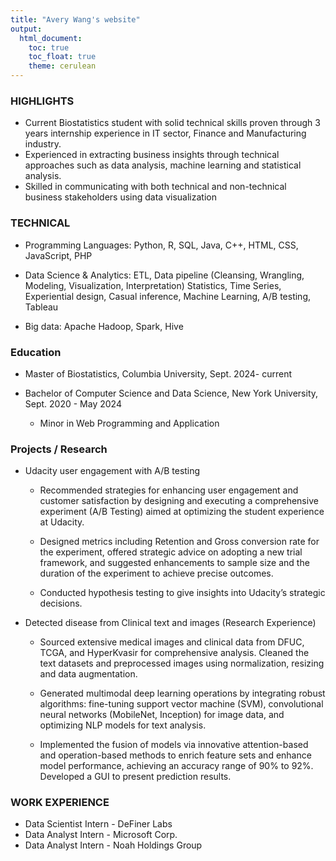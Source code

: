 ```yaml
---
title: "Avery Wang's website"
output: 
  html_document:
    toc: true
    toc_float: true
    theme: cerulean
---
```


### HIGHLIGHTS

*	Current Biostatistics student with solid technical skills proven through 3 years internship experience in IT sector, Finance and Manufacturing industry.
*	Experienced in extracting business insights through technical approaches such as data analysis, machine learning and statistical analysis.
* Skilled in communicating with both technical and non-technical business stakeholders using data visualization 

### TECHNICAL
* Programming Languages: Python, R, SQL, Java, C++, HTML, CSS, JavaScript, PHP

* Data Science & Analytics: ETL, Data pipeline (Cleansing, Wrangling, Modeling, Visualization, Interpretation) Statistics, Time Series, Experiential design, Casual inference, Machine Learning, A/B testing, Tableau

* Big data: Apache Hadoop, Spark, Hive


### Education

* Master of Biostatistics, Columbia University, Sept. 2024- current

* Bachelor of Computer Science and Data Science, New York University, Sept. 2020 - May 2024
  * Minor in Web Programming and Application


### Projects / Research

* Udacity user engagement with A/B testing

  *	Recommended strategies for enhancing user engagement and customer satisfaction by designing and executing a comprehensive experiment (A/B Testing) aimed at optimizing the student experience at Udacity.
  
  *	Designed metrics including Retention and Gross conversion rate for the experiment, offered strategic advice on adopting a new trial framework, and suggested enhancements to sample size and the duration of the experiment to achieve precise outcomes. 
  
  *	Conducted hypothesis testing to give insights into Udacity’s strategic decisions.

* Detected disease from Clinical text and images (Research Experience)                          
  * Sourced extensive medical images and clinical data from DFUC, TCGA, and HyperKvasir for comprehensive analysis. Cleaned the text datasets and preprocessed images using normalization, resizing and data augmentation.
  
  * Generated multimodal deep learning operations by integrating robust algorithms: fine-tuning support vector machine (SVM), convolutional neural networks (MobileNet, Inception) for image data, and optimizing NLP models for text analysis.
  
  * Implemented the fusion of models via innovative attention-based and operation-based methods to enrich feature sets and enhance model performance, achieving an accuracy range of 90% to 92%. Developed a GUI to present prediction results.


### WORK EXPERIENCE

* Data Scientist Intern - DeFiner Labs
* Data Analyst Intern - Microsoft Corp.
* Data Analyst Intern - Noah Holdings Group


